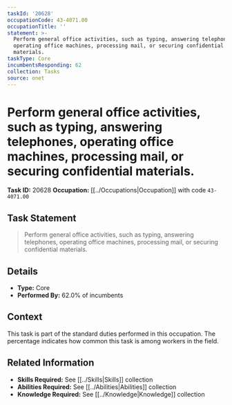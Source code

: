 ```yaml
---
taskId: '20628'
occupationCode: 43-4071.00
occupationTitle: ''
statement: >-
  Perform general office activities, such as typing, answering telephones,
  operating office machines, processing mail, or securing confidential
  materials.
taskType: Core
incumbentsResponding: 62
collection: Tasks
source: onet
---
```

# Perform general office activities, such as typing, answering telephones, operating office machines, processing mail, or securing confidential materials.

**Task ID:** 20628
**Occupation:** [[../Occupations|Occupation]] with code `43-4071.00`

## Task Statement

> Perform general office activities, such as typing, answering telephones, operating office machines, processing mail, or securing confidential materials.

## Details

- **Type:** Core
- **Performed By:** 62.0% of incumbents

## Context

This task is part of the standard duties performed in this occupation. The percentage indicates how common this task is among workers in the field.

## Related Information

- **Skills Required:** See [[../Skills|Skills]] collection
- **Abilities Required:** See [[../Abilities|Abilities]] collection
- **Knowledge Required:** See [[../Knowledge|Knowledge]] collection
